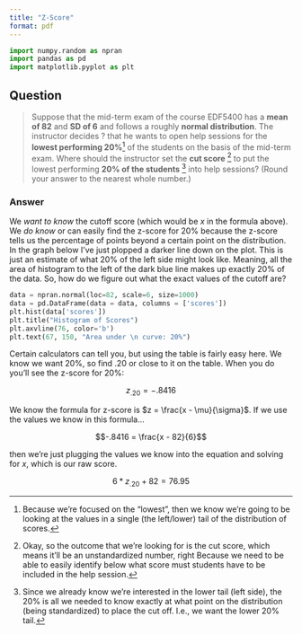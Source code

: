 ```yaml
---
title: "Z-Score"
format: pdf
---
```

```python
import numpy.random as npran
import pandas as pd
import matplotlib.pyplot as plt
```

## Question
> Suppose that the mid-term exam of the course EDF5400 has a **mean of 82** and **SD of 6** and follows a roughly **normal distribution**. The instructor decides ? that he wants to open help sessions for the **lowest performing 20%**[^lowest] of the students on the basis of the mid-term exam. Where should the instructor set the **cut score** [^cutscore] to put the lowest performing **20% of the students** [^lowertail] into help sessions? (Round your answer to the nearest whole number.)

[^lowest]:
    Because we're focused on the "lowest", then we know we're going to be looking at the values in a single (the left/lower) tail of the distribution of scores.

[^cutscore]: 
    Okay, so the outcome that we're looking for is the cut score, which means it'll be an unstandardized number, right Because we need to be able to easily identify below what score must students have to be included in the help session. 

[^lowertail]:
    Since we already know we're interested in the lower tail (left side), the 20% is all we needed to know exactly at what point on the distribution (being standardized) to place the cut off. I.e., we want the lower 20% tail. 

### Answer

We *want to know* the cutoff score (which would be $x$ in the formula above). We *do know* or can easily find the z-score for 20% because the z-score tells us the percentage of points beyond a certain point on the distribution. In the graph below I've just plopped a darker line down on the plot. This is just an estimate of what 20% of the left side might look like. Meaning, all the area of histogram to the left of the dark blue line makes up exactly 20% of the data. So, how do we figure out what the exact values of the cutoff are?

```python
data = npran.normal(loc=82, scale=6, size=1000)
data = pd.DataFrame(data = data, columns = ['scores'])
plt.hist(data['scores'])
plt.title("Histogram of Scores")
plt.axvline(76, color='b')
plt.text(67, 150, "Area under \n curve: 20%")
```

Certain calculators can tell you, but using the table is fairly easy here. We know we want 20%, so find .20 or close to it on the table. When you do you'll see the z-score for 20%:

$$z_{.20} = -.8416$$

We know the formula for z-score is $z = \frac{x - \mu}{\sigma}$. If we use the values we know in this formula... 

$$-.8416 = \frac{x - 82}{6}$$

then we're just plugging the values we know into the equation and solving for $x$, which is our raw score. 

$$6*z_{.20} + 82 = 76.95$$
